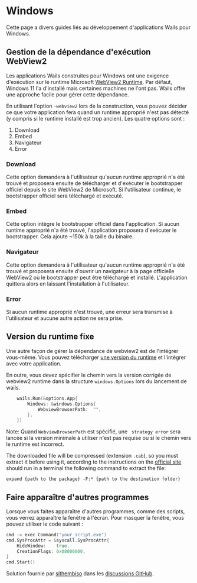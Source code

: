 # Windows

Cette page a divers guides liés au développement d'applications Wails pour Windows.

## Gestion de la dépendance d'exécution WebView2

Les applications Wails construites pour Windows ont une exigence d'exécution sur le runtime Microsoft [WebView2 Runtime](https://developer.microsoft.com/en-us/microsoft-edge/webview2/). Par défaut, Windows 11 l'a d'installé mais certaines machines ne l'ont pas. Wails offre une approche facile pour gérer cette dépendance.

En utilisant l'option `-webview2` lors de la construction, vous pouvez décider ce que votre application fera quand un runtime approprié n'est pas détecté (y compris si le runtime installé est trop ancien). Les quatre options sont :

1. Download
2. Embed
3. Navigateur
4. Error

### Download

Cette option demandera à l'utilisateur qu'aucun runtime approprié n'a été trouvé et proposera ensuite de télécharger et d'exécuter le bootstrapper officiel depuis le site WebView2 de Microsoft. Si l'utilisateur continue, le bootstrapper officiel sera téléchargé et exécuté.

### Embed

Cette option intègre le bootstrapper officiel dans l'application. Si aucun runtime approprié n'a été trouvé, l'application proposera d'exécuter le bootstrapper. Cela ajoute ~150k à la taille du binaire.

### Navigateur

Cette option demandera à l'utilisateur qu'aucun runtime approprié n'a été trouvé et proposera ensuite d'ouvrir un navigateur à la page officielle WebView2 où le bootstrapper peut être téléchargé et installé. L'application quittera alors en laissant l'installation à l'utilisateur.

### Error

Si aucun runtime approprié n'est trouvé, une erreur sera transmise à l'utilisateur et aucune autre action ne sera prise.

## Version du runtime fixe

Une autre façon de gérer la dépendance de webview2 est de l'intégrer vous-même. Vous pouvez télécharger [une version du runtime](https://developer.microsoft.com/microsoft-edge/webview2/#download-section) et l'intégrer avec votre application.

En outre, vous devez spécifier le chemin vers la version corrigée de webview2 runtime dans la structure `windows.Options` lors du lancement de wails.

```go
    wails.Run(&options.App{
        Windows: &windows.Options{
            WebviewBrowserPath:  "",
        },
    })
```

Note: Quand `WebviewBrowserPath` est spécifié, une ` strategy error` sera lancée si la version minimale à utiliser n'est pas requise ou si le chemin vers le runtime est incorrect.

The downloaded file will be compressed (extension `.cab`), so you must extract it before using it, according to the instructions on the [official site](https://learn.microsoft.com/en-us/microsoft-edge/webview2/concepts/distribution#details-about-the-fixed-version-runtime-distribution-mode) should run in a terminal the following command to extract the file:

```
expand {path to the package} -F:* {path to the destination folder}
```

## Faire apparaître d'autres programmes

Lorsque vous faites apparaître d'autres programmes, comme des scripts, vous verrez apparaître la fenêtre à l'écran. Pour masquer la fenêtre, vous pouvez utiliser le code suivant :

```go
cmd := exec.Command("your_script.exe")
cmd.SysProcAttr = &syscall.SysProcAttr{
    HideWindow:    true,
    CreationFlags: 0x08000000,
}
cmd.Start()
```

Solution fournie par [sithembiso](https://github.com/sithembiso) dans les [discussions GitHub](https://github.com/milselarch/wails/discussions/1734#discussioncomment-3386172).
